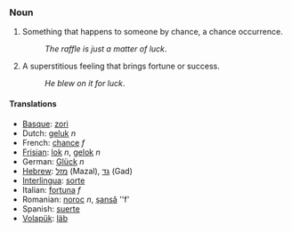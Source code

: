 === Noun ===
#Something that happens to someone by chance, a chance occurrence.
#:''The raffle is just a matter of luck''.
#A superstitious feeling that brings fortune or success.
#:''He blew on it for luck''.

==== Translations ====
*[[Basque]]: [[zori]]
*Dutch: [[geluk]] ''n''
*French: [[chance]] ''f''
*[[Frisian]]: [[lok]] ''n'', [[gelok]] ''n''
*German: [[Glück]] ''n''
*[[Hebrew]]: [[מזל]] (Mazal), [[גד]] (Gad)
*[[Interlingua]]: [[sorte]]
*Italian: [[fortuna]] ''f''
*Romanian: [[noroc]] ''n'', [[şansă]] ''f'
*Spanish: [[suerte]]
*[[Volapük]]: [[läb]]